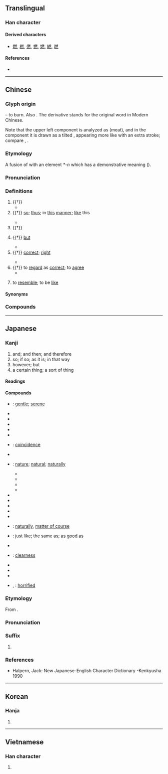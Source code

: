 {{character info}}
==Translingual==
{{stroke order|strokes=12}}
{{stroke order|type=animate}}

===Han character===
{{Han char|rn=86|rad=火|as=08|sn=12|four=23333|canj=BKF|ids=⿱肰灬}}

====Derived characters====
* [[燃]], [[橪]], [[㒄]], [[撚]], [[㜣]], [[繎]], [[嘫]]

====References====
* {{Han ref|kx=0675.120|dkj=19149|dj=1086.200|hdz=32213.050|uh=7136|ud=28982|bh=B54D|bd=46413}}

----

==Chinese==
{{zh-forms|ss=⿱犬一|alt=𤉷}}

===Glyph origin===
{{Han etyl}}
{{Han compound|肰|火|t1=dog meat|t2=fire|ls=psc|c1=p|c2=s}} – to burn. Also {{liushu|ic|nocap=1}}. The derivative {{och-l|燃}} stands for the original word in Modern Chinese.

Note that the upper left component is analyzed as {{zh-l|*肉}} (meat), and in the component {{zh-l|*肰}} it is drawn as a tilted {{zh-l|*月|moon}}, appearing more like {{zh-l|*夕|evening}} with an extra stroke; compare {{zh-l|*祭}}, {{zh-l|*將}}.

===Etymology===
A fusion of {{och-l|如}} with an element ''*-n'' which has a demonstrative meaning ({{zh-ref|Schuessler, 2007}}).

===Pronunciation===
{{zh-pron
|m=rán
|m-s=ran2
|c=jin4
|c-t=
|g=len4
|h=pfs=yèn;gd=yan2
|j=ran1
|mb=ǐng
|md=iòng
|mn=qz,tp,xm:liân/kh,zz:jiân
|mn-t=riêng5/riang5
|mn-t_note=riêng5 - Chaozhou; riang5 - Shantou, Jieyang, Chenghai, Chaoyang
|w=3zoe
|x=yenn2
|mc=y
|oc=y
|cat=part,adv,n
}}

===Definitions===
{{zh-hanzi}}

# {{†}} {{zh-original|燃|to burn}}
#* {{zh-x|凡 有 四端 於 我 者，知 皆 擴 而 充 之 矣，若 火 之 始 然，泉 之 始 達。| Since all men have these four principles in themselves, let them know to give them all their development and completion, and the issue will be like that of fire which has begun to '''burn''', or that of a spring which has begun to find vent.|ref=Mengzi}}
# {{†}} [[so]]; [[thus]]; in [[this]] [[manner]]; [[like]] this
#: {{zh-x|然後|then [lit. after things turn out this way]}}
#: {{zh-x|不然|or else, otherwise [lit. not so]}}
#: {{zh-x|非 然 也。|It is not so. / That is not how it is.|CL}} {{attention|zh|please check}}
#* {{zh-x|子 曰：「何 必 ^高 ^宗，古 之 人 皆 然。」|The Master said, "Why must Gao Zong be referred to as an example of this? The ancients were all '''like this'''.|ref=Analects}}
# {{†}} {{n-g|Suffix forming adverbs, sometimes also adjectives, with an abstract meaning of “in the manner of, like”.}}
#: {{zh-x|顯然|apparently, obviously}}
#: {{zh-x|果然|as expected [lit. as a result]}}
#: {{zh-x|龐然大物|giant, something enormous [lit. a bigly big thing]}}
#: {{zh-x|喟然長嘆|to sigh (with 喟 being an onomatopoeia)}}
# {{†}} [[but]]
#: {{zh-x|然而|but}}
#* {{zh-x|吾 不能 早 用 子，今 急 而 求 子，是 寡人 之 過 也。然 ^鄭 亡，子 亦 有 不利 焉。|That I was not able to employ you earlier, and now beg your help in my straits, I acknowledge to be my fault. But if Zheng perish, you also will suffer loss.|ref=Zuozhuan}}
# {{†}} [[correct]]; [[right]]
#: {{zh-x|不以為然|to not regard as '''correct'''; to object}}
#* {{zh-x|子 曰：「^雍 之 言 然。」| The Master said, "Yong's words are '''right'''."|ref=Analects}}
# {{†}} to [[regard]] as [[correct]]; to [[agree]]
#* {{zh-x|^沛.公 然 其 計，從 之。|Liu Bang '''agreed''' with his plan and followed it.|ref=Shiji}}
# {{lb|zh|Teochew}} to [[resemble]]; to be [[like]]

====Synonyms====
{{zh-dial|像}}

===Compounds===
{{zh-der|然而|然後|然頃|然則|昂然|必然|當然|忽然|慨然|偶然|全然|雖然|突然|欣然|自然|偶然論|剨然|僩然|峨然|天然|冏然|不自然|噏然|倏然|依然|大自然|悠然|嫣然|怡然|怦然|幡然|忡然|信然|恧然|並然|亦然|儻然|惻然|坦然|嶷然|怵然|偶然性|恐恐然|凜然|喟然|寞然|忻然|匹然|岸然|傲然|公然|巋然|愴然|墳然|愀然|惶然|想當然|惠然|惝然|惛然|惙然|惘然|悾然|悽然|悵然|悍然|居然|惆然|恤然|恍然|怫然|佁然|怏然|忿然|呀然|恬然|奮然|不盡然|不其然|廢然|固然|幸然|天然橋|冷然|安然|帖然|已然|使然|巍然|嶔然|嶄然|岈然|屹然|劈然|尨然|介然|傀然|寂然|宴然|宜然|宛然|定然|僻然|凝然|再不然|塌然|悚然|不期然|奐然|怛然|井然|愕然|尚然|天然氣|倘然|慘然|嗒然|劃然|填然|儼然|嘿然|囂然|天然林|啞然|冒然|卒然|仍然|乍然|不然|徒然|卓然|俄然|勃然|具然|囅然|塊然|天然鈾|龐然|便不然|孑然|仆然|了然:liǎorán|云然|悄然|慄然|哄然|充然|皤然|瞥然|截然|憫然|窪然|汪然|未然|渥然|栩然|猛然間|漫然|晏然|果然|猝然|然否|既然|暢然|懣然|湢然|漠然|淡然|憤然|挺然|浡然|渺然|懵然|潸然|概然律|憖憖然|沸然|瞭然|昭然|皭然|所以然|撲然|炳然|杳然|泯然|憬然|或然率|泰然|猶然|斷然|木木然|率然|撇然|漂然|窅然|犁然|憮然|爛然|穆然|秩然|燕然山|枉然|爽然|砰然|砉然|瞿然|瞥瞥然|盎然|皆然|洗然|燦然|湛然|戚然|猛然|瞞瞞然|皚然|戛然|油然|然雖|燁然|熾然|拂然|煥然|沛然|灕然|澹然|灼然|懼然|渙然|溘然|渾然|樊然|泫然|混然|矍然|浩然巾|浩然|懍然|洞然|泠然|決然|撒然|淒然|殷然|皓然|枵然|洒然|木然|然疑|森然|毅然|柔然|曠然|抖然|戄然|料然|斐然|眇然|斗然|灑然|的然|赧然|隤然|胥然|重然諾|茫然|跫然|蕩然|褎然|逌然|翩然|赫然|辟然|轟然|雜然|超然臺|自然鐵|頎然|衎然|茫茫然|訢然|索然|誠然|靡然|陡然|蘧然|靦然|騷然|艴然|蹴然|藹然|頹然|蓋然性|自然堤|自然力|翻然|騞然|蕭然|駭然|色然|聳然|粲然|端然|陶然|縱然|蹶然|超自然|自然汞|腆然|肆然|自然美|譁然|陶然亭|闃然|黯然|默然|較然|芒然|颯然|適然|魏然|鬨然|驟然|總然|驀然|莽然|自然界|邈然|遽然|顯然|飄飄然|飄然|謋然|飀飀然|自然率|軋然|計然|要不然|頓然|須然|竟然|豁然|自然銀|自然金|霍然|賁然|蓬蓬然|苟然|隱然|閔然|闇然|閹然|純然|蔚然|自然數|翕然|絕然|薰然|錚錚然|諛然|紛然|釋然|讙然|蹙然|迥然|衝然|陌然|陡然間|躍然|蹴蹴然|超然|貿然|軒然|藐然|闐然|罄然|薆然|著然|萃然|自然人|訇然|芒芒然|自然銅|自然村|翛然|肅然|鏗然|脫然|心靜自然涼|軒然大波|昭然若揭|嘸然|隺然|確然|倓然}}

----

==Japanese==

===Kanji===
{{ja-kanji|rs=火08|grade=4}}

# and; and then; and therefore
# so; if so; as it is; in that way
# however; but
# a certain thing; a sort of thing

====Readings====
{{ja-readings
|goon=ねん
|kanon=ぜん
|kun=しか-り, しか-し, しか-も, も-える, しか-れども, しか-して, さ
}}

====Compounds====
{{der-top3|Compounds}}
* {{ja-r|靄然|あいぜん|lit=mist-like}}: [[gentle]]; [[serene]]
* {{ja-r|唖%然|あ%ぜん}}
* {{ja-r|一目瞭然|いちもくりょうぜん}}
* {{ja-r|愕然|がくぜん}}
* {{ja-r|砉然 |けきぜん}}
* {{ja-r|毅%然|き%ぜん}}
* {{ja-r|偶然|ぐうぜん}}: [[coincidence]]
* {{ja-r|公然|こうぜん}}
* {{ja-r|自%然|し%ぜん}}: [[nature]]; [[natural]]; [[naturally]]
** {{ja-r|自%然%界|し%ぜん%かい}}
** {{ja-r|自%然 科%学|し%ぜん か%がく}}
** {{ja-r|自%然 環%境|し%ぜん かん%きょう}}
** {{ja-r|自%然 現%象|し%ぜん げん%しょう}}
* {{ja-r|全然|ぜんぜん}}
* {{ja-r|騒然|そうぜん}}
* {{ja-r|泰然自若|たいぜんじじゃく}}
* {{ja-r|徒然|つれづれ}}
* {{ja-r|天然|てんねん}}
* {{ja-r|当然|とうぜん}}: [[naturally]], [[matter of course]]
* {{ja-r|同然|どうぜん}}: just like; the same as; [[as good as]]
* {{ja-r|突然|とつぜん}}
* {{ja-r|判然|はんぜん}}: [[clearness]]
* {{ja-r|必然|ひつぜん}}
* {{ja-r|呆然|ぼうぜん}}
* {{ja-r|未%然|み%ぜん}}
* {{ja-r|慄然|りつぜん|rom=-}}, {{ja-r|りつ然|りつぜん}}: [[horrified]]
{{der-bottom}}

===Etymology===
{{ja-kanjitab|ぜん|yomi=o}}
From {{bor|ja|ltc|-|sort=せん'}} {{m|zh|然|tr=nyen||-like}}.

===Pronunciation===
{{ja-pron|yomi=kanon|ぜん}}

===Suffix===
{{ja-pos|suffix|ぜん}}

# {{n-g|indicates a state (no specific semantic content)}}

===References===
* Halpern, Jack: New Japanese-English Character Dictionary -Kenkyusha 1990

----

==Korean==

===Hanja===
{{ko-hanja|그러하다|그러할|연}}

# {{hanja form of|연|be as it is}}

----

==Vietnamese==

===Han character===
{{vi-readings|rs=火08|hanviet=nhiên |nom=}}

# {{rfdef|vi|sort=火08}}